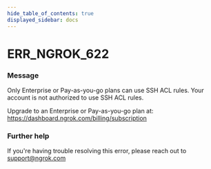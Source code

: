 ```yaml
---
hide_table_of_contents: true
displayed_sidebar: docs
---
```



# ERR_NGROK_622

### Message

Only Enterprise or Pay-as-you-go plans can use SSH ACL rules.
Your account is not authorized to use SSH ACL rules.

Upgrade to an Enterprise or Pay-as-you-go plan at: https://dashboard.ngrok.com/billing/subscription

<ErrorDetails error="err_ngrok_622" />

### Further help

If you're having trouble resolving this error, please reach out to [support@ngrok.com](mailto:support@ngrok.com?subject=Help%20with%20ERR_NGROK_622)
